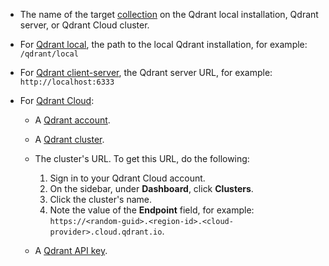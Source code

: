 - The name of the target [collection](https://qdrant.tech/documentation/concepts/collections) on the Qdrant local installation, 
  Qdrant server, or Qdrant Cloud cluster.
- For [Qdrant local](https://github.com/qdrant/qdrant), the path to the local Qdrant installation, for example: `/qdrant/local`
- For [Qdrant client-server](https://qdrant.tech/documentation/quickstart/), the Qdrant server URL, for example: `http://localhost:6333`
- For [Qdrant Cloud](https://qdrant.tech/documentation/cloud-intro/):

  - A [Qdrant account](https://cloud.qdrant.io/login).
  - A [Qdrant cluster](https://qdrant.tech/documentation/cloud/create-cluster/).
  - The cluster's URL. To get this URL, do the following:

    1. Sign in to your Qdrant Cloud account.
    2. On the sidebar, under **Dashboard**, click **Clusters**.
    3. Click the cluster's name.
    4. Note the value of the **Endpoint** field, for example: `https://<random-guid>.<region-id>.<cloud-provider>.cloud.qdrant.io`.

  - A [Qdrant API key](https://qdrant.tech/documentation/cloud/authentication/#create-api-keys).
